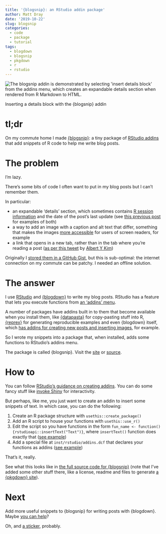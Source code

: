 ```yaml
---
title: '{blogsnip}: an RStudio addin package'
author: Matt Dray
date: '2019-10-22'
slug: blogsnip
categories:
  - code
  - package
  - tutorial
tags:
  - blogdown
  - blogsnip
  - pkgdown
  - r
  - rstudio
---
```


<div class="figure">
<img src="/post/2019-10-22-blogsnip-an-rstudio-addin-package_files/blogsnip.gif" alt="The blogsnip addin is demonstrated by selecting 'insert details block' from the addins menu, which creates an expandable details section when rendered from R Markdown to HTML."/>
<p class="caption">Inserting a details block with the {blogsnip} addin</p>
</div>

# tl;dr

On my commute home I made [{blogsnip}](https://matt-dray.github.io/blogsnip/){target="_blank"}: a tiny package of [RStudio addins](https://rstudio.github.io/rstudioaddins/) that add snippets of R code to help me write blog posts.

# The problem

I'm lazy.

There's some bits of code I often want to put in my blog posts but I can't remember them.

In particular:

* an expandable 'details' section, which sometimes contains [R session information](https://www.rostrum.blog/2018/10/13/sessioninfo/){target="_blank"} and the date of the post's last update (see [this previous post](https://www.rostrum.blog/2019/05/31/brickr-soccer/) for examples of both)
* a way to add an image with a caption and alt text that differ, something that makes the images [more accessible](https://www.gov.uk/guidance/content-design/image-copyright-standards-for-gov-uk) for users of screen readers, for example
* a link that opens in a new tab, rather than in the tab where you're reading a post ([as per this tweet](https://twitter.com/rudeboybert/status/1042418261596545027?s=20){target="_blank"} by [Albert Y Kim](https://twitter.com/rudeboybert/){target="_blank"})

Originally I [stored them in a GitHub Gist](https://gist.github.com/matt-dray/00aa8038b836168bd6689feedb60b5dd), but this is sub-optimal: the internet connection on my commute can be patchy. I needed an offline solution.

# The answer

I use [RStudio](https://rstudio.com/){target="_blank"} and [{blogdown}](https://bookdown.org/yihui/blogdown/){target="_blank"} to write my blog posts. RStudio has a feature that lets you execute functions from [an 'addins' menu](https://rstudio.github.io/rstudioaddins/){target="_blank"}.

A number of packages have addins built in to them that become available when you install them, like [{datapasta}](https://github.com/MilesMcBain/datapasta){target="_blank"} for copy-pasting stuff into R, [{reprex}](https://github.com/tidyverse/reprex){target="_blank"} for generating reproducible examples and even {blogdown} itself, which [has addins for creating new posts and inserting images](https://bookdown.org/yihui/blogdown/rstudio-ide.html){target="_blank"}, for example.

So I wrote my snippets into a package that, when installed, adds some functions to RStudio's addins menu.

The package is called {blogsnip}. Visit the [site](https://matt-dray.github.io/blogsnip/){target="_blank"} or [source](https://github.com/matt-dray/blogsnip/){target="_blank"}.

# How to

You can follow [RStudio's guidance on creating addins](https://rstudio.github.io/rstudioaddins/#developing-addins){target="_blank"}. You can do some fancy stuff like [invoke Shiny](https://rstudio.github.io/rstudioaddins/#shiny-gadgets){target="_blank"} for interactivity.

But perhaps, like me, you just want to create an addin to insert some snippets of text. In which case, you can do the following:

1. Create an R package structure with `usethis::create_package()`
1. Add an R script to house your functions with `usethis::use_r()`
1. Edit the script so you have functions in the form `fun_name <- function() {rstudioapi::insertText("Text")}`, where `insertText()` function does exactly that ([see example](https://github.com/matt-dray/blogsnip/blob/master/R/insert_blogdown_helpers.R){target="_blank"})
1. Add a special file at `inst/rstudio/addins.dcf` that declares your functions as addins ([see example](https://github.com/matt-dray/blogsnip/blob/master/inst/rstudio/addins.dcf){target="_blank"})

That's it, really.

See what this looks like in [the full source code for {blogsnip}](https://github.com/matt-dray/blogsnip){target="_blank"} (note that I've added some other stuff there, like a license, readme and files to generate [a {pkgdown} site](https://pkgdown.r-lib.org/index.html){target="_blank"}).

# Next

Add more useful snippets to {blogsnip} for writing posts with {blogdown}. Maybe [you can help](https://github.com/matt-dray/blogsnip/blob/master/CODE_OF_CONDUCT.md){target="_blank"}?

Oh, and [a sticker](https://github.com/matt-dray/stickers){target="_blank"}, probably.